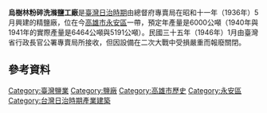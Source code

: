 {{Onesource|time=2015-08-15T16:18:50+00:00}}
{{Expand|time=2015-08-15T16:18:50+00:00}}

'''烏樹林粉碎洗滌鹽工廠'''是[[臺灣日治時期|臺灣日治時期]]由總督府專賣局在昭和十一年（1936年）5月興建的精鹽廠，位在今[[高雄市|高雄市]][[永安區|永安區]]一帶，預定年產量是6000公噸（1940年與1941年的實際產量是6464公噸與5191公噸）。民國三十五年（1946年）1月由臺灣省行政長官公署專賣局所接收，但因設備在二次大戰中受損嚴重而報廢關閉。{{r|鹽}}

== 參考資料 ==
{{reflist|2|refs=
<ref name="鹽">{{cite book|author=張復明、方俊育 |title=《台灣的鹽業》 |publisher=遠足文化 |location=台北縣新店市 |isbn=978-986-6731-20-4 |page=114頁|date=2008年11月}}</ref>
}}

{{臺灣鹽業}}

[[Category:臺灣鹽業|Category:臺灣鹽業]]
[[Category:鹽廠|Category:鹽廠]]
[[Category:高雄市歷史|Category:高雄市歷史]]
[[Category:永安區|Category:永安區]]
[[Category:台灣日治時期產業建築|Category:台灣日治時期產業建築]]